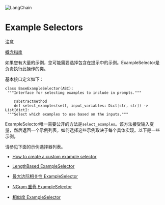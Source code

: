 

<Head>
  <script>
    {
      `(function() {
         var _hmt = _hmt || [];
(function() {
  var hm = document.createElement("script");
  hm.src = "https://hm.baidu.com/hm.js?e60fb290e204e04c5cb6f79b0ac1e697";
  var s = document.getElementsByTagName("script")[0]; 
  s.parentNode.insertBefore(hm, s);
})();
       })();`
    }
  </script>
</Head>

![LangChain](https://pica.zhimg.com/50/v2-56e8bbb52aa271012541c1fe1ceb11a2_r.gif)



Example Selectors
======

注意

[概念指南](https://docs.langchain.com/docs/components/prompts/example-selectors)

如果您有大量的示例，您可能需要选择包含在提示中的示例。ExampleSelector是负责执行此操作的类。

基本接口定义如下：

```
class BaseExampleSelector(ABC):
 """Interface for selecting examples to include in prompts."""

    @abstractmethod
    def select_examples(self, input_variables: Dict[str, str]) -> List[dict]:
 """Select which examples to use based on the inputs."""

```

ExampleSelector唯一需要公开的方法是`select_examples`。该方法接受输入变量，然后返回一个示例列表。如何选择这些示例取决于每个具体实现。以下是一些示例。

请参见下面的示例选择器列表。

* [How to create a custom example selector](example_selectors/examples/custom_example_selector)
* [LengthBased ExampleSelector](example_selectors/examples/length_based)
* [最大边际相关性 ExampleSelector](example_selectors/examples/mmr)
* [NGram 重叠 ExampleSelector](example_selectors/examples/ngram_overlap)

* [相似度 ExampleSelector](example_selectors/examples/similarity)

